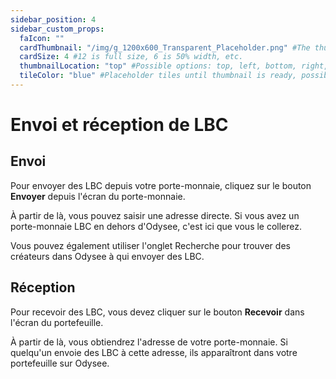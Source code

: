 ---
sidebar_position: 4
sidebar_custom_props:
  faIcon: ""
  cardThumbnail: "/img/g_1200x600_Transparent_Placeholder.png" #The thumbnail on the category card.
  cardSize: 4 #12 is full size, 6 is 50% width, etc.
  thumbnailLocation: "top" #Possible options: top, left, bottom, right, none
  tileColor: "blue" #Placeholder tiles until thumbnail is ready, possible options: blue, cream, darkpurple, lightpurple, mauve, orange, pink, none
---

# Envoi et réception de LBC

## Envoi

Pour envoyer des LBC depuis votre porte-monnaie, cliquez sur le bouton **Envoyer** depuis l'écran du porte-monnaie.

À partir de là, vous pouvez saisir une adresse directe. Si vous avez un porte-monnaie LBC en dehors d'Odysee, c'est ici que vous le collerez.

Vous pouvez également utiliser l'onglet Recherche pour trouver des créateurs dans Odysee à qui envoyer des LBC.

## Réception

Pour recevoir des LBC, vous devez cliquer sur le bouton **Recevoir** dans l'écran du portefeuille.

À partir de là, vous obtiendrez l'adresse de votre porte-monnaie. Si quelqu'un envoie des LBC à cette adresse, ils apparaîtront dans votre portefeuille sur Odysee.
